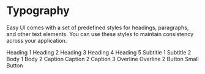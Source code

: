 
<Meta title="Foundations/Typography" />

# Typography

Easy UI comes with a set of predefined styles for headings, paragraphs, and other text elements. You can use these styles to maintain consistency across your application.

<div className="sb-unstyled">

<Text as="div" variant="heading1">
  Heading 1
</Text>
<Text as="div" variant="heading2">
  Heading 2
</Text>
<Text as="div" variant="heading3">
  Heading 3
</Text>
<Text as="div" variant="heading4">
  Heading 4
</Text>
<Text as="div" variant="heading5">
  Heading 5
</Text>
<Text as="div" variant="subtitle1">
  Subtitle 1
</Text>
<Text as="div" variant="subtitle2">
  Subtitle 2
</Text>
<Text as="div" variant="body1">
  Body 1
</Text>
<Text as="div" variant="body2">
  Body 2
</Text>
<Text as="div" variant="caption">
  Caption
</Text>
<Text as="div" variant="caption2">
  Caption 2
</Text>
<Text as="div" variant="caption3">
  Caption 3
</Text>
<Text as="div" variant="overline">
  Overline
</Text>
<Text as="div" variant="overline2">
  Overline 2
</Text>
<Text as="div" variant="button">
  Button
</Text>
<Text as="div" variant="small_button">
  Small Button
</Text>

</div>
